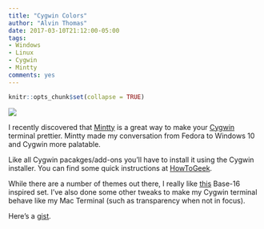 ```yaml
---
title: "Cygwin Colors"
author: "Alvin Thomas"
date: 2017-03-10T21:12:00-05:00
tags:
- Windows
- Linux
- Cygwin
- Mintty
comments: yes
---
```


```r
knitr::opts_chunk$set(collapse = TRUE)
```

![](https://raw.githubusercontent.com/alvinthomas/alvinthomas.github.io/master/images/20170310-pac.png)

I recently discovered that [Mintty](https://mintty.github.io/) is a great way to make your [Cygwin](https://cygwin.com/) terminal prettier. Mintty made my conversation from Fedora to Windows 10 and Cygwin more palatable.

Like all Cygwin pacakges/add-ons you'll have to install it using the Cygwin installer. You can find some quick instructions at [HowToGeek](https://www.howtogeek.com/68511/how-to-improve-your-cygwin-experience-with-mintty/). 

While there are a number of themes out there, I really like [this](https://github.com/oumu/mintty-color-schemes) Base-16 inspired set. I've also done some other tweaks to make my Cygwin terminal behave like my Mac Terminal (such as transparency when not in focus). 

Here's a [gist](https://gist.github.com/alvinthomas/31b0746810903472a7b1017ea00fec4a).
